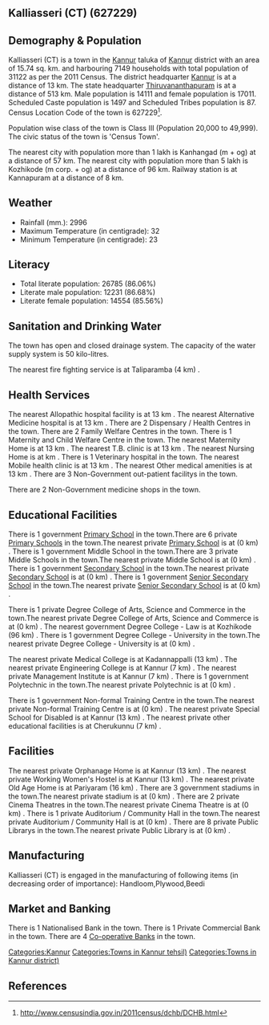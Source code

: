 {{Infobox settlement
| name=Kalliasseri (CT)
| native_name=
| native_name_lang=
| other_name=
| nickname=
| settlement_type=Town
| image_skyline=
| image_alt=
| image_caption=
| pushpin_map=India Kerala
| pushpin_label_position=right
| pushpin_map_alt=
| pushpin_map_caption=Location in Kerala, India
| latd=
| latm=
| lats=
| latNS=
| longd=
| longm=
| longs=
| longEW=
| coordinates_display=inline,title
| subdivision_type=Country
| subdivision_name={{flag|India}}
| subdivision_type1=[[States and territories of India|State]]
| subdivision_name1=Kerala 
| subdivision_type2=[[List of districts of India|District]]
| subdivision_name2=Kannur
| subdivision_type3=Tahsil
| subdivision_name3=Kannur
| website=
| established_title=<!-- Established -->
| established_date=
| founder=
| named_for=
| government_type=
| governing_body=
| unit_pref=Metric
| area_footnotes=
| area_rank=
| area_total_km2=15.74
| elevation_footnotes=
| elevation_m=
| population_total=31122
| population_as_of=2011
| population_rank=
| population_density_km2=1977
| population_demonym=
| population_footnotes=
| demographics_type1=Languages=
| demographics1_title1=Official=
| demographics1_info1=[[Malayalam language|Malayalam]]
| timezone1=[[Indian Standard Time|IST]]
| utc_offset1==+5:30
| postal_code_type=[[Postal Index Number|PIN]]
| postal_code=
| area_code_type=Telephone code
| area_code=
| registration_plate=
| blank1_name_sec1=Nearest city
| blank1_info_sec1=[[Kanhangad  (m + og)]]
| blank2_name_sec1=[[Human sex ratio|Sex ratio]]
| blank2_info_sec1=1205
| blank3_name_sec1=Literacy
| blank3_info_sec1=86.06%
| blank1_name_sec2=[[2011 Census of India|2011 census]] code
| blank1_info_sec2=627229
| footnotes=
}}

== Kalliasseri (CT) (627229) ==

== Demography & Population ==

Kalliasseri (CT) is a town in the [[Kannur]] taluka of [[Kannur]] district with an area of 15.74 sq. km. and harbouring 7149 households with total population of 31122 as per the 2011 Census. The district headquarter [[Kannur]] is at a distance of 13 km. The state headquarter [[Thiruvananthapuram]] is at a distance of 513 km. Male population is 14111 and female population is 17011. Scheduled Caste population is 1497 and Scheduled Tribes population is 87. Census Location Code of the town is 627229<ref>http://www.censusindia.gov.in/2011census/dchb/DCHB.html</ref>.

Population wise class of the town is Class III (Population 20,000 to 49,999).
The civic status of the town is 'Census Town'.

The nearest city with population more than 1 lakh is Kanhangad  (m + og) at a distance of 57 km. The nearest city with population more than 5 lakh is Kozhikode (m corp. + og) at a distance of 96 km. Railway station is at Kannapuram at a distance of 8 km.


== Weather ==  
* Rainfall (mm.): 2996 
* Maximum Temperature (in centigrade): 32
* Minimum Temperature (in centigrade): 23


== Literacy ==  
* Total literate population: 26785 (86.06%)
* Literate male population: 12231 (86.68%)
* Literate female population: 14554 (85.56%)


== Sanitation and Drinking Water ==  
The town has open and closed drainage system.
The capacity of the water supply system is 50 kilo-litres.

The nearest fire fighting service is at Taliparamba (4 km) .


== Health Services ==
The nearest Allopathic hospital facility is at 13 km .
The nearest Alternative Medicine hospital is at 13 km .
There are 2 Dispensary / Health Centres in the town.
There are 2 Family Welfare Centres in the town.
There is 1 Maternity and Child Welfare Centre in the town.
The nearest Maternity Home is at 13 km .
The nearest T.B. clinic is at 13 km .
The nearest Nursing Home is at  km .
There is 1 Veterinary hospital in the town.
The nearest Mobile health clinic is at 13 km .
The nearest Other medical amenities is at 13 km .
There are 3 Non-Government out-patient facilitys in the town.


There are 2 Non-Government medicine shops in the town.


== Educational Facilities ==
There is 1 government [[Primary School]] in the town.There are 6 private [[Primary School]]s in the town.The nearest private [[Primary School]] is at  (0 km) .
There is 1 government Middle School in the town.There are 3 private Middle Schools in the town.The nearest private Middle School is at  (0 km) .
There is 1 government [[Secondary School]] in the town.The nearest private [[Secondary School]] is at  (0 km) .
There is 1 government [[Senior Secondary School]] in the town.The nearest private [[Senior Secondary School]] is at  (0 km) .
 
 
 
 
 
There is 1 private Degree College of Arts, Science and Commerce in the town.The nearest private Degree College of Arts, Science and Commerce is at  (0 km) .
The nearest government Degree College - Law is at Kozhikode (96 km) .
There is 1 government Degree College - University in the town.The nearest private Degree College - University is at  (0 km) .
 
The nearest private Medical College is at Kadannappalli  (13 km) .
The nearest private Engineering College is at Kannur (7 km) .
The nearest private Management Institute is at Kannur (7 km) .
There is 1 government Polytechnic in the town.The nearest private Polytechnic is at  (0 km) .
 
There is 1 government Non-formal Training Centre in the town.The nearest private Non-formal Training Centre is at  (0 km) .
The nearest private Special School for Disabled is at Kannur (13 km) .
The nearest private other educational facilities is at Cherukunnu  (7 km) .


== Facilities ==
The nearest private Orphanage Home is at Kannur (13 km) .
The nearest private Working Women's Hostel is at Kannur (13 km) .
The nearest private Old Age Home is at Pariyaram (16 km) .
There are 3 government stadiums in the town.The nearest private stadium is at  (0 km) .
There are 2 private Cinema Theatres in the town.The nearest private Cinema Theatre is at  (0 km) .
There is 1 private Auditorium / Community Hall in the town.The nearest private Auditorium / Community Hall is at  (0 km) .
There are 8 private Public Librarys in the town.The nearest private Public Library is at  (0 km) .


== Manufacturing ==
Kalliasseri (CT) is engaged in the manufacturing of following items (in decreasing order of importance): Handloom,Plywood,Beedi


== Market and Banking ==
There is 1 Nationalised Bank in the town.
There is 1 Private Commercial Bank in the town.
There are 4 [[Co-operative Bank]]s in the town.




[[Categories:Kannur]]
[[Categories:Towns in Kannur tehsil)]]
[[Categories:Towns in Kannur district)]]


== References ==
{{Reflist}}


